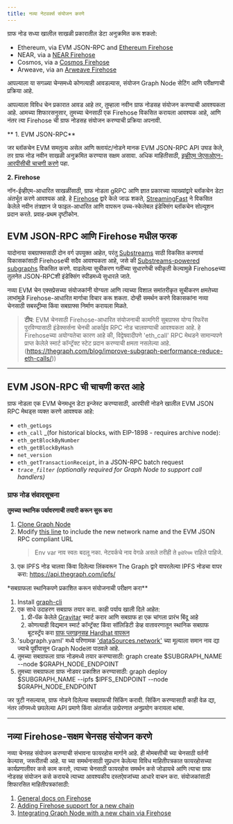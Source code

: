 ```yaml
---
title: नव्या नेटवर्क्स संयोजन करणे
---
```


ग्राफ नोड सध्या खालील साखळी प्रकारातील डेटा अनुक्रमित करू शकतो:

-   Ethereum, via EVM JSON-RPC and [Ethereum Firehose](https://github.com/streamingfast/firehose-ethereum)
-   NEAR, via a [NEAR Firehose](https://github.com/streamingfast/near-firehose-indexer)
-   Cosmos, via a [Cosmos Firehose](https://github.com/graphprotocol/firehose-cosmos)
-   Arweave, via an [Arweave Firehose](https://github.com/graphprotocol/firehose-arweave)

आपल्याला या सगळ्या चेन्समध्ये कोणत्याही आवडल्यास, संयोजन Graph Node सेटिंग आणि परीक्षणाची प्रक्रिया आहे.

आपल्याला विविध चेन प्रकारात आवड आहे तर, तुम्हाला नवीन ग्राफ नोडसह संयोजन करण्याची आवश्यकता आहे. आमच्या शिफारसनुसार, तुमच्या चेनसाठी एक Firehose विकसित करायला आवश्यक आहे, आणि नंतर त्या Firehose ची ग्राफ नोडसह संयोजन करण्याची प्रक्रिया अपनावी.

** 1. EVM JSON-RPC**

जर ब्लॉकचेन EVM समतुल्य असेल आणि क्लायंट/नोडने मानक EVM JSON-RPC API उघड केले, तर ग्राफ नोड नवीन साखळी अनुक्रमित करण्यास सक्षम असावा. अधिक माहितीसाठी, [इव्हीएम जेएसओएन-आरपीसीची चाचणी करणे](नवीन-चेन-एकीकरण#testing-an-evm-json-rpc) पहा.

**2. Firehose**

नॉन-ईव्हीएम-आधारित साखळींसाठी, ग्राफ नोडला gRPC आणि ज्ञात प्रकारच्या व्याख्यांद्वारे ब्लॉकचेन डेटा अंतर्भूत करणे आवश्यक आहे. हे [Firehose](firehose/README/) द्वारे केले जाऊ शकते, [StreamingFast](https://www.streamingfast.io/) ने विकसित केलेले नवीन तंत्रज्ञान जे फाइल-आधारित आणि वापरून उच्च-स्केलेबल इंडेक्सिंग ब्लॉकचेन सोल्यूशन प्रदान करते. प्रवाह-प्रथम दृष्टीकोन.

## EVM JSON-RPC आणि Firehose मधील फरक

यादोनाया सबग्राफ्ससाठी दोन वर्ग उपयुक्त आहेत, परंतु [Substreams](substreams/) साठी विकसित करणार्या विकासकांसाठी Firehoseची सदैव आवश्यकता आहे, जसे की [Substreams-powered subgraphs](cookbook/substreams-powered-subgraphs/) विकसित करणे. वाढलेल्या सूचीकरण गतींच्या सुधारणेची स्वीकृती केल्यामुळे Firehoseच्या तुलनेत JSON-RPCशी इंडेक्सिंग स्पीडमध्ये सुधारले जाते.

नव्या EVM चेन एक्सप्रेसच्या संयोजकांनी योग्यता आणि त्याच्या विशाल समांतरीकृत सूचीकरण क्षमतेच्या लाभांमुळे Firehose-आधारित मार्गाचा विचार करू शकता. दोन्ही समर्थन करणे विकासकांना नव्या चेनसाठी सबस्ट्रीम्स किंवा सबग्राफ्स निर्माण करायला मिळते.

> **टीप**: EVM चेनसाठी Firehose-आधारित संयोजनाची कामगिरी सुबग्राफ्स योग्य रिफरेंस पुरविण्यासाठी इंडेक्सर्सना चेनची आर्काईव RPC नोड चालवण्याची आवश्यकता आहे. हे Firehoseच्या अयोग्यतेचा कारण आहे की, विद्वेषवादीपणे 'eth_call' RPC मेथडने सामान्यपणे प्राप्त केलेले स्मार्ट कॉन्ट्रॅक्ट स्टेट प्रदान करण्याची क्षमता नसलेल्या आहे. (https://thegraph.com/blog/improve-subgraph-performance-reduce-eth-calls/))

* * *

## EVM JSON-RPC ची चाचणी करत आहे

ग्राफ नोडला एक EVM चेनमधून डेटा इन्जेस्ट करण्यासाठी, आरपीसी नोडने खालील EVM JSON RPC मेथड्स व्यक्त करणे आवश्यक आहे:

-   `eth_getLogs`
-   `eth_call` \_(for historical blocks, with EIP-1898 - requires archive node):
-   `eth_getBlockByNumber`
-   `eth_getBlockByHash`
-   `net_version`
-   `eth_getTransactionReceipt`, in a JSON-RPC batch request
-   _`trace_filter`_ _(optionally required for Graph Node to support call handlers)_

### ग्राफ नोड संवादसूचना

**तुमच्या स्थानिक पर्यावरणाची तयारी करून सुरू करा**

1.  [Clone Graph Node](https://github.com/graphprotocol/graph-node)
2.  Modify [this line](https://github.com/graphprotocol/graph-node/blob/master/docker/docker-compose.yml#L22) to include the new network name and the EVM JSON RPC compliant URL
    > Env var नाव स्वतः बदलू नका. नेटवर्कचे नाव वेगळे असले तरीही ते `इथेरियम` राहिले पाहिजे.
3.  एक IPFS नोड चालवा किंवा दिलेल्या लिंकवरून The Graph द्वारे वापरलेल्या IPFS नोडचा वापर करा: https://api.thegraph.com/ipfs/

\*सबग्राफला स्थानिकपणे प्रकाशित करून संयोजनाची परीक्षण करा\*\*

1.  Install [graph-cli](https://github.com/graphprotocol/graph-cli)
2.  एक साधे उदाहरण सबग्राफ तयार करा. काही पर्याय खाली दिले आहेत:
    1.  प्री-पॅक केलेले [Gravitar](https://github.com/graphprotocol/example-subgraph/tree/f89bdd4628efa4badae7367d4919b3f648083323) स्मार्ट करार आणि सबग्राफ हा एक चांगला प्रारंभ बिंदू आहे
    2.  कोणत्याही विद्यमान स्मार्ट कॉन्ट्रॅक्ट किंवा सॉलिडिटी डेव्ह वातावरणातून स्थानिक सबग्राफ बूटस्ट्रॅप करा [ग्राफ प्लगइनसह Hardhat वापरून](https://github.com/graphprotocol/hardhat-graph)
3.  'subgraph.yaml' मध्ये परिणामक ['dataSources.network'](http://dataSources.network) च्या मूल्याला समान नाव द्या ज्याचे पूर्वीपासून Graph Nodeला पाठवले आहे.
4.  तुमच्या सबग्राफला ग्राफ नोडमध्ये तयार करण्यासाठी: graph create $SUBGRAPH_NAME --node $GRAPH_NODE_ENDPOINT
5.  तुमच्या सबग्राफला ग्राफ नोडवर प्रकाशित करण्यासाठी: graph deploy $SUBGRAPH_NAME --ipfs $IPFS_ENDPOINT --node $GRAPH_NODE_ENDPOINT

जर त्रुटी नसल्यास, ग्राफ नोडने दिलेल्या सबग्राफची सिंकिंग करावी. सिंकिंग करण्यासाठी काही वेळ द्या, नंतर लॉगमध्ये छपलेल्या API प्रमाणे किंवा अंतर्जाल उत्प्रेरणात अनुप्रयोग करायला थांबा.

* * *

## नव्या Firehose-सक्षम चेनसह संयोजन करणे

नव्या चेनसह संयोजन करण्याची संभावना फायरहोस मार्गाने आहे. ही मोमबत्तीची च्या चेनसाठी वर्तनी केल्यास, जरूरीतची आहे. या च्या समर्थनासाठी सुप्रधान केलेल्या विविध माहितीपत्रकात फायरहोसच्या कार्यप्रणालीवर कसे काम करतो, त्याच्या चेनसाठी फायरहोस समर्थन कसे जोडायचे आणि त्याचा ग्राफ नोडसह संयोजन कसे करायचे त्याच्या आवश्यकीय दस्तऐवजांच्या आधारे वाचन करा. संयोजकांसाठी शिफारसित माहितीपत्रकांसाठी:

1.  [General docs on Firehose](firehose/)
2.  [Adding Firehose support for a new chain](firehose/integrate-new-chains/new-blockchains/)
3.  [Integrating Graph Node with a new chain via Firehose](https://github.com/graphprotocol/graph-node/blob/master/docs/implementation/add-chain.md)
